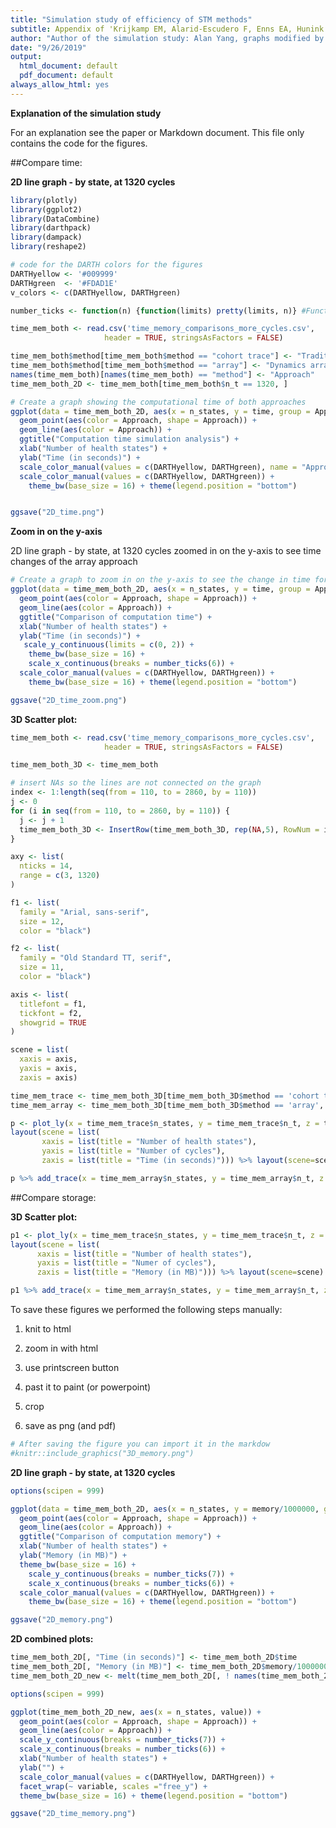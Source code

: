 ```yaml
---
title: "Simulation study of efficiency of STM methods"
subtitle: Appendix of 'Krijkamp EM, Alarid-Escudero F, Enns EA, Hunink MGM, Pechlivanoglou P, Yang, A., Jalal HJ.' **A multidimensional array representation of state-transition model** (revised, September 2019)
author: "Author of the simulation study: Alan Yang, graphs modified by Eline Krijkamp"
date: "9/26/2019"
output:
  html_document: default
  pdf_document: default
always_allow_html: yes
---
```


**Explanation of the simulation study**

For an explanation see the paper or Markdown document. This file only contains the code for the figures. 

##Compare time:

**2D line graph - by state, at 1320 cycles**

```r
library(plotly)
library(ggplot2)
library(DataCombine)
library(darthpack)
library(dampack)
library(reshape2)

# code for the DARTH colors for the figures
DARTHyellow <- '#009999'  
DARTHgreen  <- '#FDAD1E'   
v_colors <- c(DARTHyellow, DARTHgreen)

number_ticks <- function(n) {function(limits) pretty(limits, n)} #Function for number of ticks in ggplot

time_mem_both <- read.csv('time_memory_comparisons_more_cycles.csv', 
                     header = TRUE, stringsAsFactors = FALSE)

time_mem_both$method[time_mem_both$method == "cohort trace"] <- "Traditional cohort trace"
time_mem_both$method[time_mem_both$method == "array"] <- "Dynamics array"
names(time_mem_both)[names(time_mem_both) == "method"] <- "Approach"
time_mem_both_2D <- time_mem_both[time_mem_both$n_t == 1320, ]

# Create a graph showing the computational time of both approaches
ggplot(data = time_mem_both_2D, aes(x = n_states, y = time, group = Approach)) +
  geom_point(aes(color = Approach, shape = Approach)) +
  geom_line(aes(color = Approach)) + 
  ggtitle("Computation time simulation analysis") +
  xlab("Number of health states") + 
  ylab("Time (in seconds)") +
  scale_color_manual(values = c(DARTHyellow, DARTHgreen), name = "Approaches", labels = c("Dynamics array", "Traditional cohort trace")) +
  scale_color_manual(values = c(DARTHyellow, DARTHgreen)) +
    theme_bw(base_size = 16) + theme(legend.position = "bottom")


ggsave("2D_time.png")
```


**Zoom in on the y-axis**

2D line graph - by state, at 1320 cycles zoomed in on the y-axis to see time changes of the array approach
```r
# Create a graph to zoom in on the y-axis to see the change in time for the array method
ggplot(data = time_mem_both_2D, aes(x = n_states, y = time, group = Approach)) +
  geom_point(aes(color = Approach, shape = Approach)) +
  geom_line(aes(color = Approach)) + 
  ggtitle("Comparison of computation time") +
  xlab("Number of health states") + 
  ylab("Time (in seconds)") +
   scale_y_continuous(limits = c(0, 2)) + 
    theme_bw(base_size = 16) +
    scale_x_continuous(breaks = number_ticks(6)) +
  scale_color_manual(values = c(DARTHyellow, DARTHgreen)) +
    theme_bw(base_size = 16) + theme(legend.position = "bottom")

ggsave("2D_time_zoom.png")
```



**3D Scatter plot:**

```r
time_mem_both <- read.csv('time_memory_comparisons_more_cycles.csv', 
                     header = TRUE, stringsAsFactors = FALSE)

time_mem_both_3D <- time_mem_both

# insert NAs so the lines are not connected on the graph
index <- 1:length(seq(from = 110, to = 2860, by = 110))
j <- 0
for (i in seq(from = 110, to = 2860, by = 110)) {
  j <- j + 1
  time_mem_both_3D <- InsertRow(time_mem_both_3D, rep(NA,5), RowNum = i + index[j])
}

axy <- list(
  nticks = 14,
  range = c(3, 1320)
)

f1 <- list(
  family = "Arial, sans-serif",
  size = 12,
  color = "black")

f2 <- list(
  family = "Old Standard TT, serif",
  size = 11,
  color = "black")

axis <- list(
  titlefont = f1,
  tickfont = f2,
  showgrid = TRUE
)

scene = list(
  xaxis = axis,
  yaxis = axis,
  zaxis = axis)

time_mem_trace <- time_mem_both_3D[time_mem_both_3D$method == 'cohort trace', ]
time_mem_array <- time_mem_both_3D[time_mem_both_3D$method == 'array', ]

p <- plot_ly(x = time_mem_trace$n_states, y = time_mem_trace$n_t, z = time_mem_trace$time, type = 'scatter3d', mode = 'lines', name = 'Traditional cohort trace', line = list(color = '#FDAD1E'), connectgaps = FALSE) %>% layout(scene = list(yaxis=axy)) %>%
layout(scene = list(
       xaxis = list(title = "Number of health states"),
       yaxis = list(title = "Number of cycles"),
       zaxis = list(title = "Time (in seconds)"))) %>% layout(scene=scene)

p %>% add_trace(x = time_mem_array$n_states, y = time_mem_array$n_t, z = time_mem_array$time, type = 'scatter3d', mode = 'lines', name = 'Dynamics array', line = list(color = '#009999'), connectgaps = FALSE) 

```



##Compare storage:

**3D Scatter plot:**

```r
p1 <- plot_ly(x = time_mem_trace$n_states, y = time_mem_trace$n_t, z = time_mem_trace$memory, type = 'scatter3d', mode = 'lines', name = 'Traditional cohort trace', line = list(color = '#FDAD1E'),  connectgaps = FALSE) %>% layout(scene = list(yaxis = axy)) %>%
layout(scene = list(
      xaxis = list(title = "Number of health states"),
      yaxis = list(title = "Numer of cycles"),
      zaxis = list(title = "Memory (in MB)"))) %>% layout(scene=scene)

p1 %>% add_trace(x = time_mem_array$n_states, y = time_mem_array$n_t, z = time_mem_array$memory, type = 'scatter3d', mode = 'lines', name = 'Dynamics array', line = list(color = '#009999'), connectgaps = FALSE) 

```


To save these figures we performed the following steps manually:

1. knit to html 

2. zoom in with html 

3. use printscreen button 

4. past it to paint (or powerpoint) 

5. crop 

6. save as png (and pdf) 




```r
# After saving the figure you can import it in the markdow
#knitr::include_graphics("3D_memory.png")
```


**2D line graph - by state, at 1320 cycles**

```r
options(scipen = 999)

ggplot(data = time_mem_both_2D, aes(x = n_states, y = memory/1000000, group = Approach)) +
  geom_point(aes(color = Approach, shape = Approach)) +
  geom_line(aes(color = Approach)) +
  ggtitle("Comparison of computation memory") +
  xlab("Number of health states") + 
  ylab("Memory (in MB)") +
  theme_bw(base_size = 16) +
    scale_y_continuous(breaks = number_ticks(7)) +
    scale_x_continuous(breaks = number_ticks(6)) +
  scale_color_manual(values = c(DARTHyellow, DARTHgreen)) +
    theme_bw(base_size = 16) + theme(legend.position = "bottom")

ggsave("2D_memory.png")
```


**2D combined plots:**

```r
time_mem_both_2D[, "Time (in seconds)"] <- time_mem_both_2D$time
time_mem_both_2D[, "Memory (in MB)"] <- time_mem_both_2D$memory/1000000
time_mem_both_2D_new <- melt(time_mem_both_2D[, ! names(time_mem_both_2D) %in% c("time", "memory")], id.vars = c("Approach", "n_states", "n_t"))

options(scipen = 999)

ggplot(time_mem_both_2D_new, aes(x = n_states, value)) +
  geom_point(aes(color = Approach, shape = Approach)) + 
  geom_line(aes(color = Approach)) +
  scale_y_continuous(breaks = number_ticks(7)) +
  scale_x_continuous(breaks = number_ticks(6)) +
  xlab("Number of health states") + 
  ylab("") +
  scale_color_manual(values = c(DARTHyellow, DARTHgreen)) +
  facet_wrap(~ variable, scales ="free_y") +
  theme_bw(base_size = 16) + theme(legend.position = "bottom")

ggsave("2D_time_memory.png")
```
